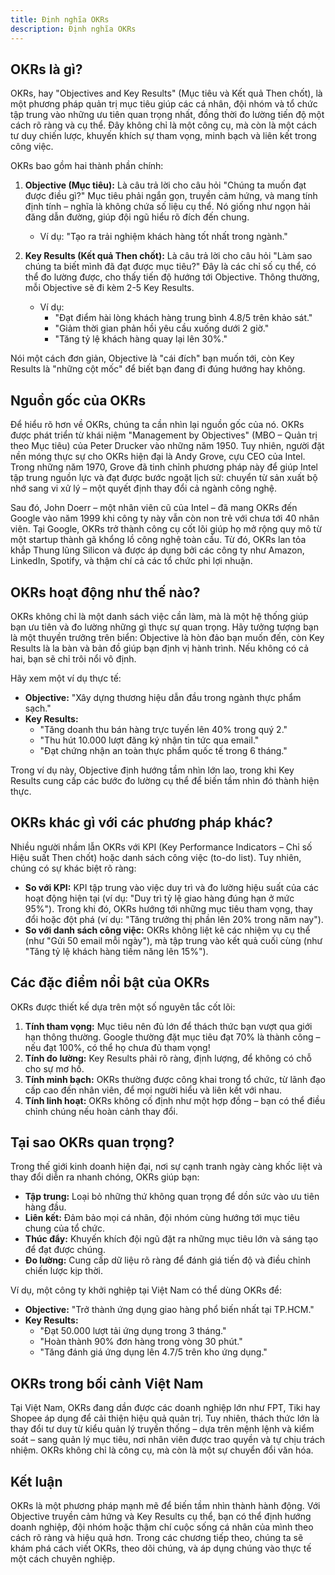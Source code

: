 ```yaml
---
title: Định nghĩa OKRs
description: Định nghĩa OKRs
---
```


## OKRs là gì?
OKRs, hay "Objectives and Key Results" (Mục tiêu và Kết quả Then chốt), là một phương pháp quản trị mục tiêu giúp các cá nhân, đội nhóm và tổ chức tập trung vào những ưu tiên quan trọng nhất, đồng thời đo lường tiến độ một cách rõ ràng và cụ thể. Đây không chỉ là một công cụ, mà còn là một cách tư duy chiến lược, khuyến khích sự tham vọng, minh bạch và liên kết trong công việc.

OKRs bao gồm hai thành phần chính:  
1. **Objective (Mục tiêu):** Là câu trả lời cho câu hỏi "Chúng ta muốn đạt được điều gì?" Mục tiêu phải ngắn gọn, truyền cảm hứng, và mang tính định tính – nghĩa là không chứa số liệu cụ thể. Nó giống như ngọn hải đăng dẫn đường, giúp đội ngũ hiểu rõ đích đến chung.  
   - Ví dụ: "Tạo ra trải nghiệm khách hàng tốt nhất trong ngành."  

2. **Key Results (Kết quả Then chốt):** Là câu trả lời cho câu hỏi "Làm sao chúng ta biết mình đã đạt được mục tiêu?" Đây là các chỉ số cụ thể, có thể đo lường được, cho thấy tiến độ hướng tới Objective. Thông thường, mỗi Objective sẽ đi kèm 2-5 Key Results.  
   - Ví dụ:  
     - "Đạt điểm hài lòng khách hàng trung bình 4.8/5 trên khảo sát."  
     - "Giảm thời gian phản hồi yêu cầu xuống dưới 2 giờ."  
     - "Tăng tỷ lệ khách hàng quay lại lên 30%."  

Nói một cách đơn giản, Objective là "cái đích" bạn muốn tới, còn Key Results là "những cột mốc" để biết bạn đang đi đúng hướng hay không.

## Nguồn gốc của OKRs
Để hiểu rõ hơn về OKRs, chúng ta cần nhìn lại nguồn gốc của nó. OKRs được phát triển từ khái niệm "Management by Objectives" (MBO – Quản trị theo Mục tiêu) của Peter Drucker vào những năm 1950. Tuy nhiên, người đặt nền móng thực sự cho OKRs hiện đại là Andy Grove, cựu CEO của Intel. Trong những năm 1970, Grove đã tinh chỉnh phương pháp này để giúp Intel tập trung nguồn lực và đạt được bước ngoặt lịch sử: chuyển từ sản xuất bộ nhớ sang vi xử lý – một quyết định thay đổi cả ngành công nghệ.

Sau đó, John Doerr – một nhân viên cũ của Intel – đã mang OKRs đến Google vào năm 1999 khi công ty này vẫn còn non trẻ với chưa tới 40 nhân viên. Tại Google, OKRs trở thành công cụ cốt lõi giúp họ mở rộng quy mô từ một startup thành gã khổng lồ công nghệ toàn cầu. Từ đó, OKRs lan tỏa khắp Thung lũng Silicon và được áp dụng bởi các công ty như Amazon, LinkedIn, Spotify, và thậm chí cả các tổ chức phi lợi nhuận.

## OKRs hoạt động như thế nào?
OKRs không chỉ là một danh sách việc cần làm, mà là một hệ thống giúp bạn ưu tiên và đo lường những gì thực sự quan trọng. Hãy tưởng tượng bạn là một thuyền trưởng trên biển: Objective là hòn đảo bạn muốn đến, còn Key Results là la bàn và bản đồ giúp bạn định vị hành trình. Nếu không có cả hai, bạn sẽ chỉ trôi nổi vô định.

Hãy xem một ví dụ thực tế:  
- **Objective:** "Xây dựng thương hiệu dẫn đầu trong ngành thực phẩm sạch."  
- **Key Results:**  
  - "Tăng doanh thu bán hàng trực tuyến lên 40% trong quý 2."  
  - "Thu hút 10.000 lượt đăng ký nhận tin tức qua email."  
  - "Đạt chứng nhận an toàn thực phẩm quốc tế trong 6 tháng."  

Trong ví dụ này, Objective định hướng tầm nhìn lớn lao, trong khi Key Results cung cấp các bước đo lường cụ thể để biến tầm nhìn đó thành hiện thực.

## OKRs khác gì với các phương pháp khác?
Nhiều người nhầm lẫn OKRs với KPI (Key Performance Indicators – Chỉ số Hiệu suất Then chốt) hoặc danh sách công việc (to-do list). Tuy nhiên, chúng có sự khác biệt rõ ràng:  
- **So với KPI:** KPI tập trung vào việc duy trì và đo lường hiệu suất của các hoạt động hiện tại (ví dụ: "Duy trì tỷ lệ giao hàng đúng hạn ở mức 95%"). Trong khi đó, OKRs hướng tới những mục tiêu tham vọng, thay đổi hoặc đột phá (ví dụ: "Tăng trưởng thị phần lên 20% trong năm nay").  
- **So với danh sách công việc:** OKRs không liệt kê các nhiệm vụ cụ thể (như "Gửi 50 email mỗi ngày"), mà tập trung vào kết quả cuối cùng (như "Tăng tỷ lệ khách hàng tiềm năng lên 15%").  

## Các đặc điểm nổi bật của OKRs
OKRs được thiết kế dựa trên một số nguyên tắc cốt lõi:  
1. **Tính tham vọng:** Mục tiêu nên đủ lớn để thách thức bạn vượt qua giới hạn thông thường. Google thường đặt mục tiêu đạt 70% là thành công – nếu đạt 100%, có thể họ chưa đủ tham vọng!  
2. **Tính đo lường:** Key Results phải rõ ràng, định lượng, để không có chỗ cho sự mơ hồ.  
3. **Tính minh bạch:** OKRs thường được công khai trong tổ chức, từ lãnh đạo cấp cao đến nhân viên, để mọi người hiểu và liên kết với nhau.  
4. **Tính linh hoạt:** OKRs không cố định như một hợp đồng – bạn có thể điều chỉnh chúng nếu hoàn cảnh thay đổi.  

## Tại sao OKRs quan trọng?
Trong thế giới kinh doanh hiện đại, nơi sự cạnh tranh ngày càng khốc liệt và thay đổi diễn ra nhanh chóng, OKRs giúp bạn:  
- **Tập trung:** Loại bỏ những thứ không quan trọng để dồn sức vào ưu tiên hàng đầu.  
- **Liên kết:** Đảm bảo mọi cá nhân, đội nhóm cùng hướng tới mục tiêu chung của tổ chức.  
- **Thúc đẩy:** Khuyến khích đội ngũ đặt ra những mục tiêu lớn và sáng tạo để đạt được chúng.  
- **Đo lường:** Cung cấp dữ liệu rõ ràng để đánh giá tiến độ và điều chỉnh chiến lược kịp thời.  

Ví dụ, một công ty khởi nghiệp tại Việt Nam có thể dùng OKRs để:  
- **Objective:** "Trở thành ứng dụng giao hàng phổ biến nhất tại TP.HCM."  
- **Key Results:**  
  - "Đạt 50.000 lượt tải ứng dụng trong 3 tháng."  
  - "Hoàn thành 90% đơn hàng trong vòng 30 phút."  
  - "Tăng đánh giá ứng dụng lên 4.7/5 trên kho ứng dụng."  

## OKRs trong bối cảnh Việt Nam
Tại Việt Nam, OKRs đang dần được các doanh nghiệp lớn như FPT, Tiki hay Shopee áp dụng để cải thiện hiệu quả quản trị. Tuy nhiên, thách thức lớn là thay đổi tư duy từ kiểu quản lý truyền thống – dựa trên mệnh lệnh và kiểm soát – sang quản lý mục tiêu, nơi nhân viên được trao quyền và tự chịu trách nhiệm. OKRs không chỉ là công cụ, mà còn là một sự chuyển đổi văn hóa.

## Kết luận
OKRs là một phương pháp mạnh mẽ để biến tầm nhìn thành hành động. Với Objective truyền cảm hứng và Key Results cụ thể, bạn có thể định hướng doanh nghiệp, đội nhóm hoặc thậm chí cuộc sống cá nhân của mình theo cách rõ ràng và hiệu quả hơn. Trong các chương tiếp theo, chúng ta sẽ khám phá cách viết OKRs, theo dõi chúng, và áp dụng chúng vào thực tế một cách chuyên nghiệp.
